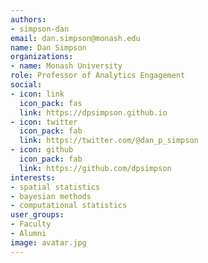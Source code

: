 ```yaml
---
authors:
- simpson-dan
email: dan.simpson@monash.edu
name: Dan Simpson
organizations:
- name: Monash University
role: Professor of Analytics Engagement
social:
- icon: link
  icon_pack: fas
  link: https://dpsimpson.github.io
- icon: twitter
  icon_pack: fab
  link: https://twitter.com/@dan_p_simpson
- icon: github
  icon_pack: fab
  link: https://github.com/dpsimpson
interests:
- spatial statistics
- bayesian methods
- computational statistics
user_groups:
- Faculty
- Alumni
image: avatar.jpg
---
```

